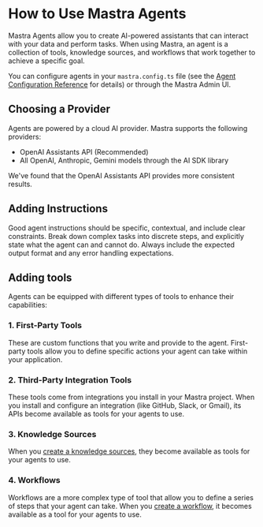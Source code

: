 # How to Use Mastra Agents

Mastra Agents allow you to create AI-powered assistants that can interact with your data and perform tasks. When using Mastra, an agent is a collection of tools, knowledge sources, and workflows that work together to achieve a specific goal.

You can configure agents in your `mastra.config.ts` file (see the [Agent Configuration Reference](../reference/mastra-config.mdx#agent-configuration-reference) for details) or through the Mastra Admin UI.

## Choosing a Provider

Agents are powered by a cloud AI provider. Mastra supports the following providers:

- OpenAI Assistants API (Recommended)
- All OpenAI, Anthropic, Gemini models through the AI SDK library

We've found that the OpenAI Assistants API provides more consistent results.

## Adding Instructions

Good agent instructions should be specific, contextual, and include clear constraints. Break down complex tasks into discrete steps, and explicitly state what the agent can and cannot do. Always include the expected output format and any error handling expectations.

## Adding tools

Agents can be equipped with different types of tools to enhance their capabilities:

### 1. First-Party Tools

These are custom functions that you write and provide to the agent. First-party tools allow you to define specific actions your agent can take within your application.

### 2. Third-Party Integration Tools

These tools come from integrations you install in your Mastra project. When you install and configure an integration (like GitHub, Slack, or Gmail), its APIs become available as tools for your agents to use.

### 3. Knowledge Sources

When you [create a knowledge sources](./building-knowledge-sources.mdx), they become available as tools for your agents to use.

### 4. Workflows

Workflows are a more complex type of tool that allow you to define a series of steps that your agent can take. When you [create a workflow](./building-workflows.mdx), it becomes available as a tool for your agents to use.


